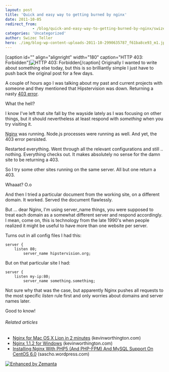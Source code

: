 ```yaml
---
layout: post
title: 'Quick and easy way to getting burned by nginx'
date: 2011-10-05
redirect_from: 
            - /blog/quick-and-easy-way-to-getting-burned-by-nginx/swizec/2572
categories: 'Uncategorized'
author: Swizec Teller
hero: ./img/blog-wp-content-uploads-2011-10-2990635787_f61ba8ce93_m1.jpg
---
```

\[caption id="" align="alignright" width="180" caption="HTTP 403: Forbidden"]![HTTP 403: Forbidden](./img/blog-wp-content-uploads-2011-10-2990635787_f61ba8ce93_m1.jpg "HTTP 403: Forbidden")\[/caption] Originally I wanted to write about something else today, but this is so brilliantly simple I just have to push back the original post for a few days.



A couple of hours ago I was talking about my past and current projects with someone and they mentioned that Hipstervision was down. Returning a nasty [403 error](http://en.wikipedia.org/wiki/HTTP_403 "HTTP 403").



What the hell?



I know I've left that site fall by the wayside lately as I was focusing on other things, but it should nevertheless at least respond with _something_ when you try visiting it.



[Nginx](http://www.nginx.org/ "Nginx") was running. Node.js processes were running as well. And yet, the 403 error persisted.



Restarted everything. Went through all the relevant configurations and still .. nothing. Everything checks out. It makes absolutely no sense for the damn site to be returning a 403.



So I try some other sites running on the same server. All but one return a 403.



Whaaat? O.o



And then I tried a particular document from the working site, on a different domain. It worked. Served the document flawlessly.



But ... dear Nginx, I'm using server_name things, you were supposed to treat each domain as a somewhat different server and respond accordingly. I mean, come on, this is technology from the late 1990's when people realized it might be useful to have more than one website per server.



Turns out in all config files I had this:

```
server {
	listen 80;
        server_name hipstervision.org;
```

But on that particular site I had:

```
server {
	listen my-ip:80;
        server_name something.something;
```

Not sure why that was the case, but apparently Nginx pushes all requests to the most specific _listen_ rule first and only worries about domains and server names later.



Good to know!

###### Related articles

- [Nginx for Mac OS X Lion in 2 minutes](http://www.kevinworthington.com/nginx-for-mac-os-x-lion-in-2-minutes/) (kevinworthington.com)
- [Nginx 1.1.2 for Windows](http://www.kevinworthington.com/nginx-1-1-2-for-windows/) (kevinworthington.com)
- [Installing Nginx With PHP5 (And PHP-FPM) And MySQL Support On CentOS 6.0](http://sascho.wordpress.com/2011/10/01/installing-nginx-with-php5-and-php-fpm-and-mysql-support-on-centos-6-0/) (sascho.wordpress.com)

[![Enhanced by Zemanta](http://img.zemanta.com/zemified_e.png?x-id=68da6e63-59a0-45b6-9697-bbee074199fe)](http://www.zemanta.com/ "Enhanced by Zemanta")